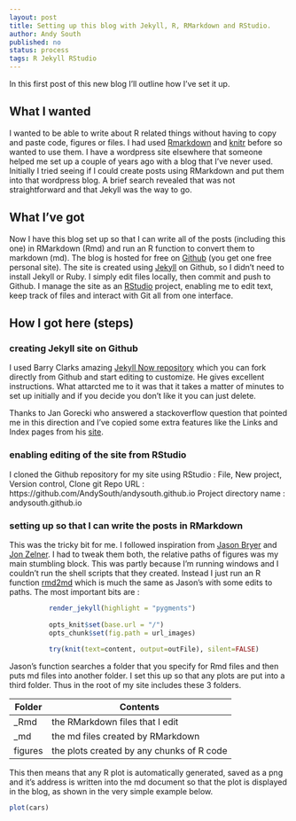 ```yaml
---
layout: post
title: Setting up this blog with Jekyll, R, RMarkdown and RStudio.
author: Andy South
published: no
status: process
tags: R Jekyll RStudio
---
```


In this first post of this new blog I'll outline how I've set it up.

## What I wanted
I wanted to be able to write about R related things without having to copy and paste code, figures or files. I had used [Rmarkdown](http://rmarkdown.rstudio.com/) and [knitr](http://yihui.name/knitr/) before so wanted to use them. I have a wordpress site elsewhere that someone helped me set up a couple of years ago with a blog that I've never used. Initially I tried seeing if I could create posts using RMarkdown and put them into that wordpress blog. A brief search revealed that was not straightforward and that Jekyll was the way to go.  

## What I've got
Now I have this blog set up so that I can write all of the posts (including this one) in RMarkdown (Rmd) and run an R function to convert them to markdown (md). The blog is hosted for free on [Github](https://github.com/) (you get one free personal site). The site is created using [Jekyll](http://jekyllrb.com/) on Github, so I didn't need to install Jekyll or Ruby. I simply edit files locally, then commit and push to Github. I manage the site as an [RStudio](http://www.rstudio.com/products/RStudio) project, enabling me to edit text, keep track of files and interact with Git all from one interface.  

## How I got here (steps)

### creating Jekyll site on Github
I used Barry Clarks amazing [Jekyll Now repository](https://github.com/barryclark/jekyll-now) which you can fork directly from Github and start editing to customize. He gives excellent instructions. What attarcted me to it was that it takes a matter of minutes to set up initially and if you decide you don't like it you can just delete.  

Thanks to Jan Gorecki who answered a stackoverflow question that pointed me in this direction and I've copied some extra features like the Links and Index pages from his [site](https://github.com/jangorecki/jangorecki.github.io).  

### enabling editing of the site from RStudio
I cloned the Github repository for my site using RStudio :
File, New project, Version control, Clone git
Repo URL : https://github.com/AndySouth/andysouth.github.io
Project directory name : andysouth.github.io


### setting up so that I can write the posts in RMarkdown
This was the tricky bit for me. I followed inspiration from [Jason Bryer](http://jason.bryer.org/posts/2012-12-10/Markdown_Jekyll_R_for_Blogging.html) and [Jon Zelner](http://www.jonzelner.net/jekyll/knitr/r/2014/07/02/autogen-knitr/). I had to tweak them both, the relative paths of figures was my main stumbling block. This was partly because I'm running windows and I couldn't run the shell scripts that they created. Instead I just run an R function [rmd2md](https://github.com/AndySouth/andysouth.github.io/blob/master/rmd2md.r) which is much the same as Jason's with some edits to paths. The most important bits are :


```r
          render_jekyll(highlight = "pygments")
                    
          opts_knit$set(base.url = "/")
          opts_chunk$set(fig.path = url_images)                     
          
          try(knit(text=content, output=outFile), silent=FALSE)
```

Jason's function searches a folder that you specify for Rmd files and then puts md files into another folder. I set this up so that any plots are put into a third folder. Thus in the root of my site includes these 3 folders.

| Folder | Contents |
| ------ | --- |
| _Rmd   | the RMarkdown files that I edit |
| _md    | the md files created by RMarkdown |
| figures | the plots created by any chunks of R code |

This then means that any R plot is automatically generated, saved as a png and it's address is written into the md document so that the plot is displayed in the blog, as shown in the very simple example below.

```r
plot(cars)
```

